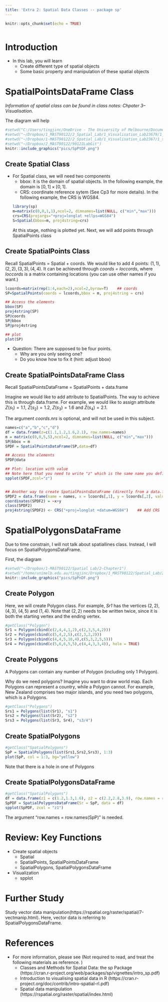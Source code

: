 ---
title: 'Extra 2: Spatial Data Classes -- package sp'
---

<div style="margin-bottom:50px;">
```{r setup, include=FALSE}
knitr::opts_chunk$set(echo = TRUE)
```
</div>



# Introduction


* In this lab, you will learn 
  + Create different type of spatial objects
  + Some basic property and manipulation of these spatial objects



# SpatialPointsDataFrame Class 


*Information of spatial class can be found in class notes: Chpater 3--Visualisation.*

The diagram will help
```{r, echo=FALSE, fig.width=8, fig.align="center"}
#setwd("C:/Users/tingjinc/OneDrive - The University of Melbourne/Documents/GitFile/90122Lab")
#setwd("~/Dropbox/1_MAST90122/2_Spatial_Lab/1_Visualisation_Lab23679/1_sp")
#setwd("~/Dropbox/1-MAST90122/2_Spatial_Lab/1_Visualisation_Lab2367/1_sp")
#setwd("~/Dropbox/2_MAST90122/90122LabGit")
knitr::include_graphics("pics/SpPtDF.png")
```

## Create Spatial Class
* For Spatial class, we will need two components
  + bbox: it is the domain of spatial objects. In the following example, the domain is $[0,1]\times [0,1]$.
  + CRS: coordinate reference sytem (See Cp3 for more details). In the following example, the CRS is WGS84. 
```{r, echo=TRUE, fig.width=8, fig.align="center"}
library(sp)
m=matrix(c(0,0,1,1),ncol=2, dimnames=list(NULL, c("min","max")))  
crs=CRS(projargs="+proj=longlat +ellps=WGS84")    
S=Spatial(bbox=m, proj4string=crs)
```
At this stage, nothing is plotted yet. Next, we will add points through SpatialPoints class

## Create SpatialPoints Class
Recall SpatialPoints = Spatial + coords. We would like to add 4 points:  $(1,1), (2,2), (3,3), (4,4)$. It can be achieved through *coords = loccords*, where *loccords* is a matrix containing locations (you can use other names if you want.)
```{r, echo=TRUE, fig.width=3, fig.height =3, fig.align="center"}
lcoords=matrix(rep(1:4,each=2),ncol=2,byrow=T)    ## coords
SP=SpatialPoints(coords = lcoords,bbox = m, proj4string = crs)

## Access the elements
bbox(SP)
proj4string(SP)
SP@coords
SP@bbox
SP@proj4string
```

```{r, echo=TRUE, fig.align="center"}
## plot
plot(SP)
```

* Question: There are supposed to be four points.
  + Why are you only seeing one?
  + Do you know how to fix it (hint: adjust bbox)

## Create SpatialPointsDataFrame Class
Recall SpatialPointsDataFrame = SpatialPoints + data.frame

Imagine we would like to add attribute to SpatialPoints. The way to achieve this is through data.frame. For example, we would like to assign attribute $Z(s_1)=1.1$, $Z(s_2)=1.2$, $Z(s_3)=1.6$ and $Z(s_4)=2.1$. 

The argument *coords.nrs* is optional, and will not be used in this subject. 
```{r, echo=TRUE, fig.width=3, fig.height =3, fig.align="center"}
names=c("a","b","c","d")
df = data.frame(z=c(1.1,1.2,1.6,2.1), row.names=names)
m = matrix(c(0,0,5,5),ncol=2, dimnames=list(NULL, c("min","max")))  
SP@bbox = m
SPDF = SpatialPointsDataFrame(SP,data=df)

## Access the elements
SPDF@data

## Plot: location with value
## Note here that you need to write "z" which is the same name you defined in df. 
spplot(SPDF,zcol="z")


## Another way to create SpatialPointsDataFrame (directly from a data.frame)
SPDF2 = data.frame(name = names, x = lcoords[,1], y = lcoords[,2], value = df )
coordinates(SPDF2) = ~x+y
class(SPDF2)
proj4string(SPDF2) <- CRS("+proj=longlat +datum=WGS84")    ## Add CRS
```


# SpatialPolygonsDataFrame

Due to time constrain, I will not talk about spatiallines class. Instead, I will focus on SpatialPolygonsDataFrame. 

First, the diagram
```{r, echo=FALSE, fig.width=8, fig.align="center"}
#setwd("~/Dropbox/1-MAST90122/Spatial Lab/2-Chapter1")
#setwd("/home/unimelb.edu.au/tingjinc/Dropbox/1_MAST90122/Spatial_Lab/2_Chapter1")
knitr::include_graphics("pics/SpPnDF.png")
```

## Create Polygon

Here, we will create Polygon class. For example, *Sr1* has the vertices $(2,2)$, $(4,3)$, $(4,5)$ and $(1,4)$. Note that $(2,2)$ needs to be written twice, since it is both the starting vertex and the ending vertex. 
```{r, echo=TRUE, fig.width=8, fig.align="center"}
#getClass("Polygon")
Sr1 = Polygon(cbind(c(2,4,4,1,2),c(2,3,5,4,2)))
Sr2 = Polygon(cbind(c(5,4,2,5),c(2,3,2,2)))
Sr3 = Polygon(cbind(c(4,4,5,10,4),c(5,3,2,5,5)))
Sr4 = Polygon(cbind(c(5,6,6,5,5),c(4,4,3,3,4)), hole = TRUE)
```


## Create Polygons
A Polygons can contain any number of Polygon (including only 1 Polygon). 

Why do we need polygons? Imagine you want to draw world map. Each Polygons can represent a country, while a Polygon cannot. For example, New Zealand comprises two major islands, and you need two polygons, which is a Polygons. 
```{r, echo=TRUE, fig.width=8, fig.align="center"}
#getClass("Polygons")
Srs1 = Polygons(list(Sr1), "s1")
Srs2 = Polygons(list(Sr2), "s2")
Srs3 = Polygons(list(Sr3, Sr4), "s3/4")
```

## Create SpatialPolygons
```{r, echo=TRUE, fig.width=6, fig.align="center"}
#getClass("SpatialPolygons")
SpP = SpatialPolygons(list(Srs1,Srs2,Srs3), 1:3)
plot(SpP, col = 1:3, bg="yellow")
```
Note that there is a hole in one of Polygons

## Create SpatialPolygonsDataFrame
```{r, echo=TRUE, fig.width=6, fig.align="center"}
#getClass("SpatialPolygons")
df = data.frame(z1 = c(1.2,1.3,1.6), z2 = c(2.2,2.8,3.9), row.names = row.names(SpP))
SpPDF = SpatialPolygonsDataFrame(Sr = SpP, data = df)
spplot(SpPDF, zcol = "z1")
```
The argument "row.names = row.names(SpP)" is needed.  





# Review: Key Functions
* Create spatial objects
  + Spatial
  + SpatialPoints, SpatialPointsDataFrame
  + SpatialPolygons, SpatialPolygonsDataFrame
* Visualization
  + spplot


# Further Study

Study vector data manipulation(https://rspatial.org/raster/spatial/7-vectmanip.html). Here, vector data is referring to SpatialPolygonsDataFrame. 


# References
* For more information, please see (Not required to read, and treat the following materials as reference. )
  + Classes and Methods for Spatial Data: the sp Package (https://cran.r-project.org/web/packages/sp/vignettes/intro_sp.pdf)
  + Introduction to visualising spatial data in R
(https://cran.r-project.org/doc/contrib/intro-spatial-rl.pdf)
  + Spatial data manipulation
(https://rspatial.org/raster/spatial/index.html)

